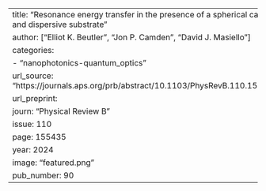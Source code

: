 ---
title: "Resonance energy transfer in the presence of a spherical cavity and dispersive substrate"
author: ["Elliot K. Beutler", "Jon P. Camden", "David J. Masiello"]
categories: 
   - "nanophotonics-quantum_optics"
url_source: "https://journals.aps.org/prb/abstract/10.1103/PhysRevB.110.155435"
url_preprint: 
journ: "Physical Review B"
issue: 110
page: 155435
year: 2024
image: "featured.png"
pub_number: 90
---